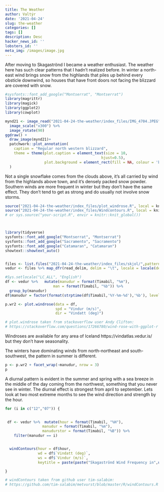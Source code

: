 ```yaml
---
title: The Weather
author: Valtýr
date: '2021-04-24'
slug: the-weather
categories: []
tags: []
description: Desc
hacker_news_id: ''
lobsters_id: ''
meta_img: /images/image.jpg
---
```


After moving to Skagaströnd I became a weather enthusiast. The weather here has such clear patterns that I hadn't realized before. In winter a north-east wind brings snow from the highlands that piles up behind every obsticle downwind, so houses that have front doors not facing the blizzard are covered with snow.

```r
#sysfonts::font_add_google("Montserrat", "Montserrat")
library(magrittr)
library(magick)
library(ggplot2)
library(cowplot)

mynd21 <- image_read("2021-04-24-the-weather/index_files/IMG_4704.JPEG") %>% 
  image_scale("x300") %>% 
  image_rotate(90)
ggdraw() +
  draw_image(mynd21)+
  patchwork::plot_annotation(
    caption = "Regular north western blizzard",
    theme = theme(plot.caption = element_text(size = 10,
                                            hjust=0.5),
                  plot.background = element_rect(fill = NA, colour = 'black', size = 3))
  )
```

Not a single snowflake comes from the clouds above, it's all carried by wind from the highlands above town, and it's densely packed snow powder. Southern winds are more frequent in winter but they don't have the same effect. They don't tend to get as strong and do usually not involve snow storms. 

```r
source("2021-04-24-the-weather/index_files/plot_windrose.R", local = knitr::knit_global())
source("2021-04-24-the-weather/index_files/Windcontours.R", local = knitr::knit_global())
# or sys.source("your-script.R", envir = knitr::knit_global())



library(tidyverse)
sysfonts::font_add_google("Montserrat", "Montserrat")
sysfonts::font_add_google("Sacramento", "Sacramento")
sysfonts::font_add_google("Catamaran", "Catamaran")
showtext::showtext_auto()


files <- list.files("2021-04-24-the-weather/index_files/skjol/",pattern="*.txt",full.names = T)
vedur <- files %>% map_dfr(read_delim, delim = "\t", locale = locale(decimal_mark = ","), trim_ws = TRUE, col_types = cols(`Timabil` = col_datetime(format = "%H:%M %d.%m.%Y")))
```

```r
#Sys.setlocale("LC_ALL", "English")
df <- vedur %>%   mutate(manudur = format(Timabil, "%m"),
                      man = format(Timabil, "%b")) %>%
  group_by(manudur)
df$manudur = factor(format(strptime(df$Timabil,'%Y-%m-%d'),'%b'), levels=format(ISOdate(2000, 1:12, 1), "%b"), ordered=TRUE)

p.wr2 <- plot.windrose(data = df, 
                       spd = "Vindur (m/s)",
                       dir = "Vindatt (deg)")

# plot.windrose taken from stackoverflow user Andy Clifton:
# https://stackoverflow.com/questions/17266780/wind-rose-with-ggplot-r
```

Windroses are available for any area of Iceland https://vindatlas.vedur.is/ but they don't have seasonality. 


The winters have dominating winds from north-northeast and south-southwest, the pattern in summer is different.

```r
p <- p.wr2 + facet_wrap(~manudur, nrow = 3)
p
```

A diurnal pattern is evident in the summer and spring with a sea breeze in the middle of the day coming from the northwest, something that you never see in winter. The diurnal effect is strongest from april to september. Lets look at two most extreme months to see the wind direction and strength by the hour.

```r


for (i in c("12","07")) {
  

 df <- vedur %>%  mutate(hour = format(Timabil, "%H"),
                 manudur = format(Timabil, "%m"),
                 manudurstor = format(Timabil, "%B")) %>% 
    filter(manudur == i)


  windContours(hour = df$hour,
               wd = df$`Vindatt (deg)`,
               ws = df$`Vindur (m/s)`,
               keytitle = paste(paste("Skagaströnd Wind Frequency in",unique(df$manudurstor),sep = " "),'[%] 2011-2020', sep = ' ' ))

}

# windContours taken from github user tim-salabim:
# https://github.com/tim-salabim/metvurst/blob/master/R/windContours.R
```
